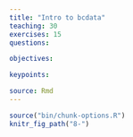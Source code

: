 ```yaml
---
title: "Intro to bcdata"
teaching: 30
exercises: 15
questions:

objectives:

keypoints:

source: Rmd
---
```


```r
source("bin/chunk-options.R")
knitr_fig_path("8-")
```

